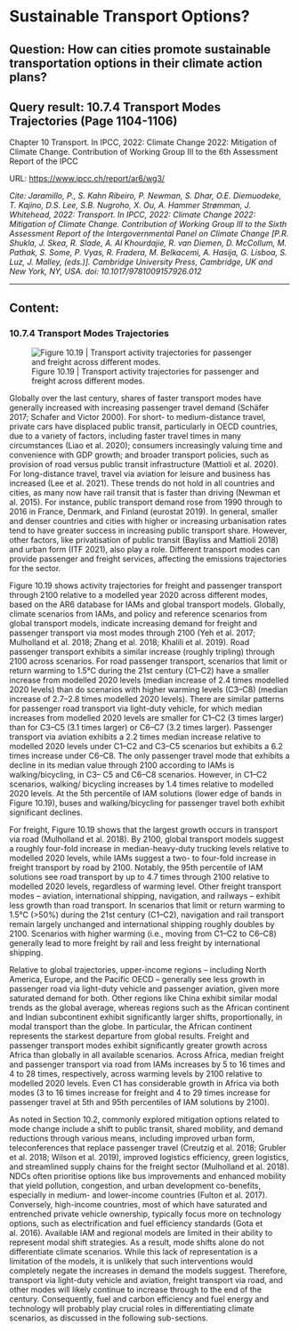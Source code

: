 # Sustainable Transport Options?

## Question: How can cities promote sustainable transportation options in their climate action plans?  

## Query result: 10.7.4 Transport Modes Trajectories (Page 1104-1106)

Chapter 10 Transport. In IPCC, 2022: Climate Change 2022: Mitigation of Climate Change. Contribution of Working Group III to the 6th Assessment Report of the IPCC

URL: [https://www.ipcc.ch/report/ar6/wg3/](https://www.ipcc.ch/report/ar6/wg3/)

*Cite: Jaramillo, P., S. Kahn Ribeiro, P. Newman, S. Dhar, O.E. Diemuodeke, T. Kajino, D.S. Lee, S.B. Nugroho, X. Ou, A. Hammer Strømman, J. Whitehead, 2022: Transport. In IPCC, 2022: Climate Change 2022: Mitigation of Climate Change. Contribution of Working Group III to the Sixth Assessment Report of the Intergovernmental Panel on Climate Change [P.R. Shukla, J. Skea, R. Slade, A. Al Khourdajie, R. van Diemen, D. McCollum, M. Pathak, S. Some, P. Vyas, R. Fradera, M. Belkacemi, A. Hasija, G. Lisboa, S. Luz, J. Malley, (eds.)]. Cambridge University Press, Cambridge, UK and New York, NY, USA. doi: 10.1017/9781009157926.012* 

---

## Content: 

### 10.7.4 Transport Modes Trajectories

![Figure 10.19 | Transport activity trajectories for passenger and freight across different modes.](images/Fig-10.19.PNG "**Figure 10.19 | Transport activity trajectories for passenger and freight across different modes.** Global passenger (billion pkm per year) and freight (billion tkm per year) demand projections relative to a modelled year 2020 index. Results for IAM are for selected stabilisation temperatures by 2100. Also included are global transport models Reference and Policy scenarios. Data from the AR6 scenario database. Trajectories span the 5th to 95th percentiles across models, with a solid line indicating the median value across models.")

Globally over the last century, shares of faster transport modes have
generally increased with increasing passenger travel demand (Schäfer
2017; Schafer and Victor 2000). For short- to medium-distance travel,
private cars have displaced public transit, particularly in OECD
countries, due to a variety of factors, including faster travel times in
many circumstances (Liao et al. 2020); consumers increasingly valuing
time and convenience with GDP growth; and broader transport
policies, such as provision of road versus public transit infrastructure
(Mattioli et al. 2020). For long-distance travel, travel via aviation for
leisure and business has increased (Lee et al. 2021). These trends do
not hold in all countries and cities, as many now have rail transit
that is faster than driving (Newman et al. 2015). For instance,
public transport demand rose from 1990 through to 2016 in France,
Denmark, and Finland (eurostat 2019). In general, smaller and denser
countries and cities with higher or increasing urbanisation rates tend
to have greater success in increasing public transport share. However,
other factors, like privatisation of public transit (Bayliss and Mattioli
2018) and urban form (ITF 2021), also play a role. Different transport
modes can provide passenger and freight services, affecting the
emissions trajectories for the sector.

Figure 10.19 shows activity trajectories for freight and passenger
transport through 2100 relative to a modelled year 2020 across
different modes, based on the AR6 database for IAMs and global
transport models. Globally, climate scenarios from IAMs, and policy
and reference scenarios from global transport models, indicate
increasing demand for freight and passenger transport via most modes
through 2100 (Yeh et al. 2017; Mulholland et al. 2018; Zhang et al.
2018; Khalili et al. 2019). Road passenger transport exhibits a similar
increase (roughly tripling) through 2100 across scenarios. For road passenger transport, scenarios that limit or return warming
to 1.5°C during the 21st century (C1–C2) have a smaller increase
from modelled 2020 levels (median increase of 2.4 times modelled
2020 levels) than do scenarios with higher warming levels (C3–C8)
(median increase of 2.7–2.8 times modelled 2020 levels). There are
similar patterns for passenger road transport via light-duty vehicle,
for which median increases from modelled 2020 levels are smaller
for C1–C2 (3 times larger) than for C3–C5 (3.1 times larger) or C6–C7
(3.2 times larger). Passenger transport via aviation exhibits a 2.2
times median increase relative to modelled 2020 levels under C1–C2
and C3–C5 scenarios but exhibits a 6.2 times increase under C6–C8.
The only passenger travel mode that exhibits a decline in its median
value through 2100 according to IAMs is walking/bicycling, in C3–
C5 and C6–C8 scenarios. However, in C1–C2 scenarios, walking/
bicycling increases by 1.4 times relative to modelled 2020 levels.
At the 5th percentile of IAM solutions (lower edge of bands in
Figure 10.19), buses and walking/bicycling for passenger travel both
exhibit significant declines.

For freight, Figure 10.19 shows that the largest growth occurs in
transport via road (Mulholland et al. 2018). By 2100, global transport
models suggest a roughly four-fold increase in median-heavy-duty
trucking levels relative to modelled 2020 levels, while IAMs suggest
a two- to four-fold increase in freight transport by road by 2100.
Notably, the 95th percentile of IAM solutions see road transport
by up to 4.7 times through 2100 relative to modelled 2020 levels,
regardless of warming level. Other freight transport modes – aviation,
international shipping, navigation, and railways – exhibit less growth
than road transport. In scenarios that limit or return warming to
1.5°C (>50%) during the 21st century (C1–C2), navigation and
rail transport remain largely unchanged and international shipping
roughly doubles by 2100. Scenarios with higher warming (i.e., moving
from C1–C2 to C6–C8) generally lead to more freight by rail and less
freight by international shipping.

Relative to global trajectories, upper-income regions – including
North America, Europe, and the Pacific OECD – generally see less
growth in passenger road via light-duty vehicle and passenger
aviation, given more saturated demand for both. Other regions like
China exhibit similar modal trends as the global average, whereas
regions such as the African continent and Indian subcontinent exhibit
significantly larger shifts, proportionally, in modal transport than the
globe. In particular, the African continent represents the starkest
departure from global results. Freight and passenger transport modes
exhibit significantly greater growth across Africa than globally in all
available scenarios. Across Africa, median freight and passenger
transport via road from IAMs increases by 5 to 16 times and 4 to
28 times, respectively, across warming levels by 2100 relative
to modelled 2020 levels. Even C1 has considerable growth in Africa
via both modes (3 to 16 times increase for freight and 4 to 29 times
increase for passenger travel at 5th and 95th percentiles of IAM
solutions by 2100).

As noted in Section 10.2, commonly explored mitigation options
related to mode change include a shift to public transit, shared
mobility, and demand reductions through various means, including
improved urban form, teleconferences that replace passenger travel (Creutzig et al. 2018; Grubler et al. 2018; Wilson et al. 2019),
improved logistics efficiency, green logistics, and streamlined supply
chains for the freight sector (Mulholland et al. 2018). NDCs often
prioritise options like bus improvements and enhanced mobility that
yield pollution, congestion, and urban development co-benefits,
especially in medium- and lower-income countries (Fulton et al.
2017). Conversely, high-income countries, most of which have
saturated and entrenched private vehicle ownership, typically focus
more on technology options, such as electrification and fuel efficiency
standards (Gota et al. 2016). Available IAM and regional models are
limited in their ability to represent modal shift strategies. As a result,
mode shifts alone do not differentiate climate scenarios. While this
lack of representation is a limitation of the models, it is unlikely that
such interventions would completely negate the increases in demand
the models suggest. Therefore, transport via light-duty vehicle and
aviation, freight transport via road, and other modes will likely
continue to increase through to the end of the century. Consequently,
fuel and carbon efficiency and fuel energy and technology will
probably play crucial roles in differentiating climate scenarios, as
discussed in the following sub-sections.




